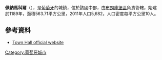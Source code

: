 {{Coord|40|9|N|7|10|W|display=title}}

'''佩納馬科爾'''（{{lang-pt|Penamacor}}），是[[葡萄牙|葡萄牙]]的城鎮，位於該國中部，由[[布朗庫堡區|布朗庫堡區]]負責管轄，始建於1189年，面積563.71平方公里，2011年人口5,682，人口密度每平方公里10人。

==參考資料==
*[http://www.cm-penamacor.pt Town Hall official website] {{Wayback|url=http://www.cm-penamacor.pt/ |date=20220327025358 }}

{{Portugal-geo-stub}}
[[Category:葡萄牙城市|Category:葡萄牙城市]]